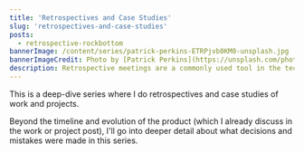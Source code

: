 ```yaml
---
title: 'Retrospectives and Case Studies'
slug: 'retrospectives-and-case-studies'
posts:
  - retrospective-rockbottom
bannerImage: /content/series/patrick-perkins-ETRPjvb0KM0-unsplash.jpg
bannerImageCredit: Photo by [Patrick Perkins](https://unsplash.com/photos/ETRPjvb0KM0)
description: Retrospective meetings are a commonly used tool in the tech sector to review and reflect on the past project or development cycle to identify what went well, what didn't, and to plan for improvement in the future. This series of articles explores past projects and dissects their process from start to finish in order to provide insights and learnings from making software development projects.
---
```


This is a deep-dive series where I do retrospectives and case studies of work and projects.

Beyond the timeline and evolution of the product (which I already discuss in the work or project
post), I'll go into deeper detail about what decisions and mistakes were made in this series.
